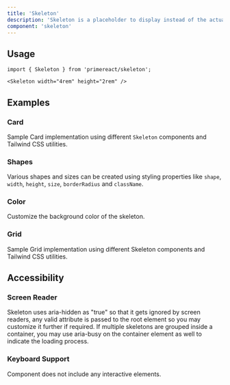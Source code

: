 ```yaml
---
title: 'Skeleton'
description: 'Skeleton is a placeholder to display instead of the actual content.'
component: 'skeleton'
---
```


## Usage

```tsx
import { Skeleton } from 'primereact/skeleton';
```

```tsx
<Skeleton width="4rem" height="2rem" />
```

## Examples

### Card

Sample Card implementation using different `Skeleton` components and Tailwind CSS utilities.

<DocComponentViewer name="skeleton:card-demo" />

### Shapes

Various shapes and sizes can be created using styling properties like `shape`, `width`, `height`, `size`, `borderRadius` and `className`.

<DocComponentViewer name="skeleton:shapes-demo" />

### Color

Customize the background color of the skeleton.

<DocComponentViewer name="skeleton:color-demo" />

### Grid

Sample Grid implementation using different Skeleton components and Tailwind CSS utilities.

<DocComponentViewer name="skeleton:grid-demo" />

## Accessibility

### Screen Reader

Skeleton uses aria-hidden as "true" so that it gets ignored by screen readers, any valid attribute is passed to the root element so you may customize it further if required. If multiple skeletons are grouped inside a container, you may use aria-busy on the container element as well to indicate the loading process.

### Keyboard Support

Component does not include any interactive elements.
